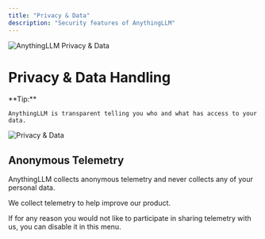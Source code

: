 ```yaml
---
title: "Privacy & Data"
description: "Security features of AnythingLLM"
---
```



<Image
  src="/images/features/privacy-and-data-handling/header-image.png" 
  height={1080} 
  width={1920} 
  quality={100}
  alt="AnythingLLM Privacy & Data"
/>

# Privacy & Data Handling

<Callout type="info" emoji="️💡">
  **Tip:**

    AnythingLLM is transparent telling you who and what has access to your data.
</Callout>

<Image
  src="/images/features/privacy-and-data-handling/privacy-and-data.png" 
  height={1080} 
  width={1920} 
  quality={100}
  alt="Privacy & Data"
/>


## Anonymous Telemetry

AnythingLLM collects anonymous telemetry and never collects any of your personal data. 

We collect telemetry to help improve our product. 

If for any reason you would not like to participate in sharing telemetry with us, you can disable it in this menu.

